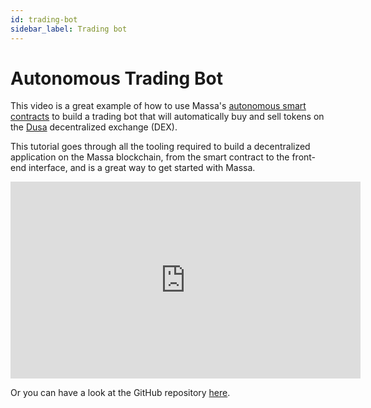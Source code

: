 ```yaml
---
id: trading-bot
sidebar_label: Trading bot
---
```


# Autonomous Trading Bot

This video is a great example of how to use Massa's [autonomous smart contracts](/docs/learn/autonomous-sc) to build a trading bot that will automatically buy and sell tokens on the [Dusa](https://dusa.io) decentralized exchange (DEX).

This tutorial goes through all the tooling required to build a decentralized application on the Massa blockchain, from the smart contract to the front-end interface, and is a great way to get started with Massa.

<iframe width="560" height="315" src="https://www.youtube.com/embed/gliOv6ICWRg" title="YouTube video player" frameborder="0" allow="accelerometer; autoplay; clipboard-write; encrypted-media; gyroscope; picture-in-picture; web-share" allowfullscreen></iframe>

Or you can have a look at the GitHub repository [here](https://github.com/massalabs/demoyard).
